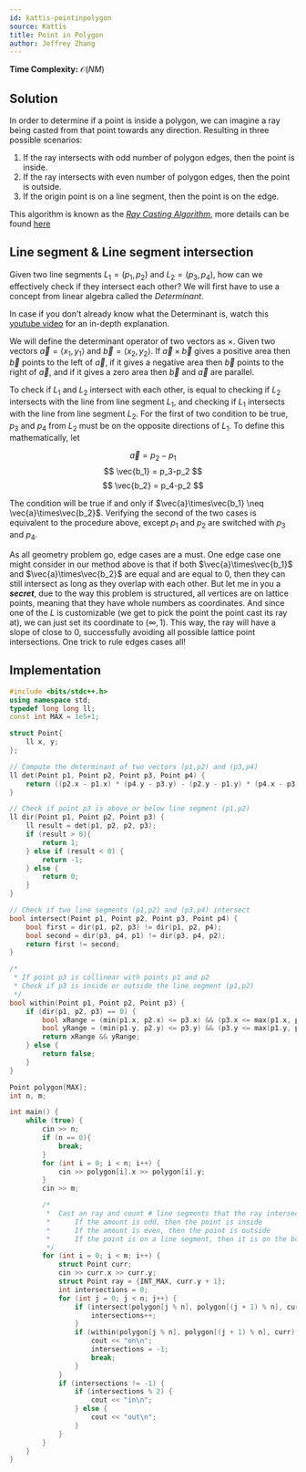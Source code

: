```yaml
---
id: kattis-pointinpolygon
source: Kattis
title: Point in Polygon
author: Jeffrey Zhang
---
```


**Time Complexity:** $\mathcal O(NM)$
## Solution 
In order to determine if a point is inside a polygon, we can imagine a ray being casted from that point towards any direction. Resulting in three possible scenarios: 

1. If the ray intersects with odd number of polygon edges, then the point is inside.
2. If the ray intersects with even number of polygon edges, then the point is outside.
3. If the origin point is on a line segment, then the point is on the edge.

This algorithm is known as the [*Ray Casting Algorithm*](https://en.wikipedia.org/wiki/Point_in_polygon#Ray_casting_algorithm), more details can be found [here](https://en.wikipedia.org/wiki/Point_in_polygon)

## Line segment & Line segment intersection

Given two line segments $L_1 = (p_1,p_2)$ and $L_2 = (p_3,p_4)$, how can we effectively check if they intersect each other? We will first have to use a concept from linear algebra called the *Determinant*.

<Info title="Complementary resource">

In case if you don't already know what the Determinant is, watch this [youtube video](https://www.youtube.com/watch?v=Ip3X9LOh2dk) for an in-depth explanation.

</Info>

We will define the determinant operator of two vectors as $\times$. Given two vectors $\vec{a}=\langle x_1,y_1 \rangle$ and $\vec{b}=\langle x_2,y_2 \rangle$. If $\vec{a}\times\vec{b}$ gives a positive area then $\vec{b}$ points to the left of $\vec{a}$, if it gives a negative area then $\vec{b}$ points to the right of $\vec{a}$, and if it gives a zero area then $\vec{b}$ and $\vec{a}$ are parallel.

To check if $L_1$ and $L_2$ intersect with each other, is equal to checking if $L_2$ intersects with the line from line segment $L_1$, and checking if $L_1$ intersects with the line from line segment $L_2$. For the first of two condition to be true, $p_3$ and $p_4$ from $L_2$ must be on the opposite directions of $L_1$. To define this mathematically, let
	
$$
\vec{a} = p_2-p_1
$$
$$
\vec{b_1} = p_3-p_2
$$
$$
\vec{b_2} = p_4-p_2
$$

The condition will be true if and only if $\vec{a}\times\vec{b_1} \neq \vec{a}\times\vec{b_2}$. Verifying the second of the two cases is equivalent to the procedure above, except $p_1$ and $p_2$ are switched with $p_3$ and $p_4$.

As all geometry problem go, edge cases are a must. One edge case one might consider in our method above is that if both $\vec{a}\times\vec{b_1}$ and $\vec{a}\times\vec{b_2}$ are equal and are equal to 0, then they can still intersect as long as they overlap with each other. But let me in you a ***secret***, due to the way this problem is structured, all vertices are on lattice points, meaning that they have whole numbers as coordinates. And since one of the $L$ is customizable (we get to pick the point the point cast its ray at), we can just set its coordinate to $(\infty,1)$. This way, the ray will have a slope of close to $0$, successfully avoiding all possible lattice point intersections. One trick to rule edges cases all! 

## Implementation

<LanguageSection>

<CPPSection>

```cpp
#include <bits/stdc++.h>
using namespace std;
typedef long long ll;
const int MAX = 1e5+1;

struct Point{
    ll x, y;
};

// Compute the determinant of two vectors (p1,p2) and (p3,p4)
ll det(Point p1, Point p2, Point p3, Point p4) {
    return ((p2.x - p1.x) * (p4.y - p3.y) - (p2.y - p1.y) * (p4.x - p3.x));
}

// Check if point p3 is above or below line segment (p1,p2)
ll dir(Point p1, Point p2, Point p3) {
    ll result = det(p1, p2, p2, p3);
    if (result > 0){
        return 1;
    } else if (result < 0) {
        return -1;
    } else {
        return 0;
    }
}

// Check if two line segments (p1,p2) and (p3,p4) intersect
bool intersect(Point p1, Point p2, Point p3, Point p4) {
    bool first = dir(p1, p2, p3) != dir(p1, p2, p4);
    bool second = dir(p3, p4, p1) != dir(p3, p4, p2);
    return first != second;
}

/*
 * If point p3 is collinear with points p1 and p2
 * Check if p3 is inside or outside the line segment (p1,p2)
 */
bool within(Point p1, Point p2, Point p3) {
    if (dir(p1, p2, p3) == 0) {
        bool xRange = (min(p1.x, p2.x) <= p3.x) && (p3.x <= max(p1.x, p2.x));
        bool yRange = (min(p1.y, p2.y) <= p3.y) && (p3.y <= max(p1.y, p2.y));
        return xRange && yRange;
    } else {
        return false;
    }
}

Point polygon[MAX];
int n, m;

int main() {
    while (true) {
        cin >> n;
        if (n == 0){
            break;
        }
        for (int i = 0; i < n; i++) {
            cin >> polygon[i].x >> polygon[i].y;
        }
        cin >> m;

        /*
         *  Cast an ray and count # line segments that the ray intersected with:
         *      If the amount is odd, then the point is inside
         *      If the amount is even, then the point is outside
         *      If the point is on a line segment, then it is on the boundary
         */
        for (int i = 0; i < m; i++) {
            struct Point curr;
            cin >> curr.x >> curr.y;
            struct Point ray = {INT_MAX, curr.y + 1};
            int intersections = 0;
            for (int j = 0; j < n; j++) {
                if (intersect(polygon[j % n], polygon[(j + 1) % n], curr, ray)) {
                    intersections++;
                }
                if (within(polygon[j % n], polygon[(j + 1) % n], curr)) {
                    cout << "on\n";
                    intersections = -1;
                    break;
                }
            }
            if (intersections != -1) {
                if (intersections % 2) {
                    cout << "in\n";
                } else {
                    cout << "out\n";
                }
            }
        }
    }
}
```

</CPPSection>

</LanguageSection>
